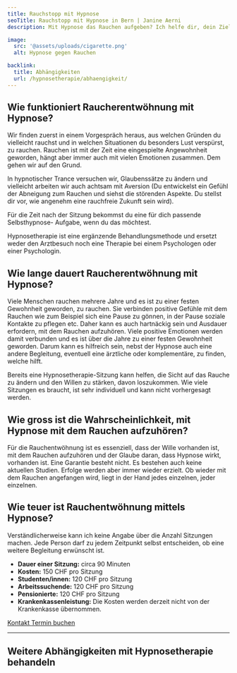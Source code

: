 ```yaml
---
title: Rauchstopp mit Hypnose
seoTitle: Rauchstopp mit Hypnose in Bern | Janine Aerni
description: Mit Hypnose das Rauchen aufgeben? Ich helfe dir, dein Ziel zu erreichen.

image:
  src: '@assets/uploads/cigarette.png'
  alt: Hypnose gegen Rauchen

backlink:
  title: Abhängigkeiten
  url: /hypnosetherapie/abhaengigkeit/
---
```



## Wie funktioniert Raucherentwöhnung mit Hypnose?

Wir finden zuerst in einem Vorgespräch heraus, aus welchen Gründen du vielleicht
rauchst und in welchen Situationen du besonders Lust verspürst, zu rauchen.
Rauchen ist mit der Zeit eine eingespielte Angewohnheit geworden, hängt aber
immer auch mit vielen Emotionen zusammen. Dem gehen wir auf den Grund.

In hypnotischer Trance versuchen wir, Glaubenssätze zu ändern und vielleicht
arbeiten wir auch achtsam mit Aversion (Du entwickelst ein Gefühl der Abneigung
zum Rauchen und siehst die störenden Aspekte. Du stellst dir vor, wie angenehm
eine rauchfreie Zukunft sein wird).

Für die Zeit nach der Sitzung bekommst du eine für dich passende Selbsthypnose-
Aufgabe, wenn du das möchtest.

Hypnosetherapie ist eine ergänzende Behandlungsmethode und ersetzt weder den Arztbesuch noch eine Therapie bei einem Psychologen oder einer Psychologin.

## Wie lange dauert Raucherentwöhnung mit Hypnose?

Viele Menschen rauchen mehrere Jahre und es ist zu einer festen Gewohnheit
geworden, zu rauchen. Sie verbinden positive Gefühle mit dem Rauchen wie zum
Beispiel sich eine Pause zu gönnen, in der Pause soziale Kontakte zu pflegen etc.
Daher kann es auch hartnäckig sein und Ausdauer erfordern, mit dem Rauchen
aufzuhören. Viele positive Emotionen werden damit verbunden und es ist über die
Jahre zu einer festen Gewohnheit geworden. Darum kann es hilfreich sein, nebst der
Hypnose auch eine andere Begleitung, eventuell eine ärztliche oder komplementäre,
zu finden, welche hilft.

Bereits eine Hypnosetherapie-Sitzung kann helfen, die Sicht auf das Rauche zu
ändern und den Willen zu stärken, davon loszukommen. Wie viele Sitzungen es
braucht, ist sehr individuell und kann nicht vorhergesagt werden.

## Wie gross ist die Wahrscheinlichkeit, mit Hypnose mit dem Rauchen aufzuhören?

Für die Rauchentwöhnung ist es essenziell, dass der Wille vorhanden ist, mit dem
Rauchen aufzuhören und der Glaube daran, dass Hypnose wirkt, vorhanden ist. Eine
Garantie besteht nicht. Es bestehen auch keine aktuellen Studien. Erfolge werden
aber immer wieder erzielt. Ob wieder mit dem Rauchen angefangen wird, liegt in der
Hand jedes einzelnen, jeder einzelnen.

## Wie teuer ist Rauchentwöhnung mittels Hypnose?
Verständlicherweise kann ich keine Angabe über die Anzahl Sitzungen machen.
Jede Person darf zu jedem Zeitpunkt selbst entscheiden, ob eine weitere Begleitung
erwünscht ist.

- **Dauer einer Sitzung:** circa 90 Minuten
- **Kosten:** 150&nbsp;CHF pro Sitzung
- **Studenten/innen:** 120&nbsp;CHF pro Sitzung
- **Arbeitssuchende:** 120&nbsp;CHF pro Sitzung
- **Pensionierte:** 120&nbsp;CHF pro Sitzung
- **Krankenkassenleistung:** Die Kosten werden derzeit nicht von der Krankenkasse übernommen.

<div class="flex flex-wrap gap-4">
  <a data-umami-event="Home – Button Kontakt" href="/kontakt/" class="inline-flex items-center justify-center px-6 py-3 text-base leading-tight font-bold text-red-600 bg-transparent border border-red-600 rounded-full transition hover:bg-red-500 hover:text-red-50 no-underline" onclick="document.app.emitEvent('mouseDown', 'trigger-to-5');"> 
    <span class="">Kontakt</span>
  </a>
  <a
  data-umami-event="Open Calendly"
  href="/termin/"
  class="inline-flex no-prose items-center justify-center px-6 py-3 text-base leading-tight font-bold text-white bg-red-600 border border-red-600 rounded-full transition hover:bg-red-500 hover:text-red-50 no-underline"
>
  <span>Termin buchen</span>
</a>
</div>

<hr />

## Weitere Abhängigkeiten mit Hypnosetherapie behandeln
<SubPagesTopics id="dependencies" exclude="/hypnosetherapie/abhaengigkeit/rauchstopp-mit-hypnose/" columns={2} />
